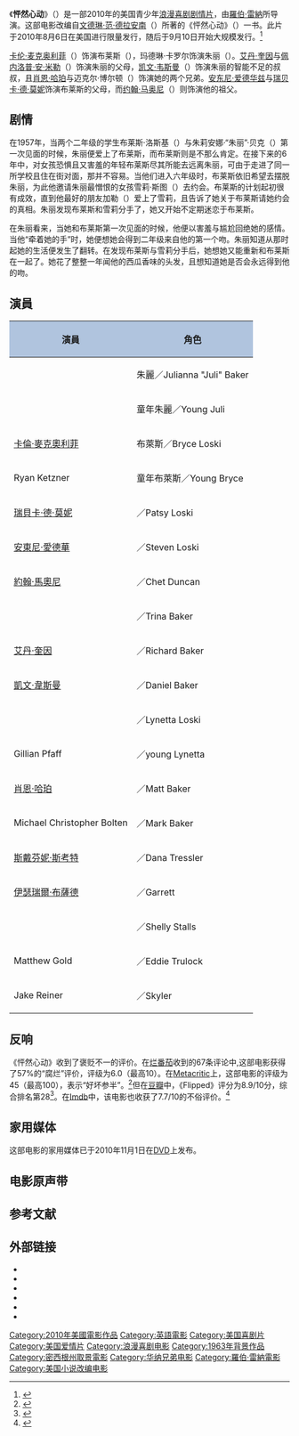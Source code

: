 {{Infobox Film
| name           = 怦然心动
| original_name  = {{lang|en|''Flipped''}}
| image          = Flipped_poster.jpg
| caption        = 电影海报
| director       = [[羅伯·雷納|羅伯·雷納]]
| producer       =  羅伯·雷納<br />艾伦·格雷斯曼（{{lang|en|Alan Greisman}}）
| writer         = '''原著'''<br />[[文德琳·范·德拉安南|文德琳·范·德拉安南]]（{{lang|en|Wendelin Van Draanen}}）
| narrator       = 
| starring       = [[玛德琳·卡罗|玛德琳·卡罗]]({{lang|en|Madeline Carroll}})<br />[[卡伦·麦克奥利菲|卡伦·麦克奥利菲]]({{lang|en|Callan McAuliffe}})<br />[[瑞贝卡·德·莫妮|瑞贝卡·德·莫妮]]<br />[[安东尼·爱德华兹|安东尼·爱德华兹]]<br />[[约翰·马奥尼|约翰·马奥尼]]({{lang|en|John Mahoney}})<br />[[佩内洛普·安·米勒|佩内洛普·安·米勒]]({{lang|en|Penelope Ann Miller}})<br />[[艾丹·奎因|艾丹·奎因]]
| music          = [[马克·施艾曼|马克·施艾曼]]({{lang|en|Marc Shaiman}})
| cinematography = 托马斯·德尔露丝（{{lang|en|Thomas Del Ruth}}）
| editing        = 罗伯特·莱顿（{{lang|en|Robert Leighton}}）
|studio          = [[城堡石娱乐公司|城堡石娱乐公司]]
| distributor    = [[华纳兄弟|华纳兄弟]]
| released       = {{start date|2010|10|06}}<small>(US)</small>
| runtime        = 90分钟
| country        = {{USA}}
| language       = [[英语|英语]]
| budget         = 1400萬美元
| gross          = 175萬美元<ref>{{Cite web |url=http://www.boxofficemojo.com/movies/?id=flipped.htm |title=存档副本 |access-date=2014-11-14 |archive-date=2019-05-15 |archive-url=https://web.archive.org/web/20190515095748/https://www.boxofficemojo.com/movies/?id=flipped.htm |dead-url=no }}</ref>（僅美國）
| website        = 
| amg_id         = 
| imdb_id        = 0817177
}}
《'''怦然心动'''》（{{lang-en|''Flipped''}}）是一部2010年的美国青少年[[浪漫喜剧|浪漫喜剧]][[剧情片|剧情片]]，由[[羅伯·雷納|羅伯·雷納]]所导演。这部电影改编自[[文德琳·范·德拉安南|文德琳·范·德拉安南]]（{{lang|en|Wendelin Van Draanen}}）所著的《怦然心动》（{{lang|en|''Flipped''}}）一书。此片于2010年8月6日在美国进行限量发行，随后于9月10日开始大规模发行。<ref>{{Cite web |url=http://www.boxofficemojo.com/movies/?page=weekend&id=flipped.htm |title=存档副本 |access-date=2014-11-14 |archive-date=2018-06-26 |archive-url=https://web.archive.org/web/20180626111048/http://www.boxofficemojo.com/movies/?page=weekend&id=flipped.htm |dead-url=no }}</ref>

[[卡伦·麦克奥利菲|卡伦·麦克奥利菲]]（{{lang|en|Callan McAuliffe}}）饰演布莱斯（{{lang|en|Bryce}}），玛德琳·卡罗尔饰演朱丽（{{lang|en|Juli}}）。[[艾丹·奎因|艾丹·奎因]]与[[佩内洛普·安·米勒|佩内洛普·安·米勒]]（{{lang|en|Penelope Ann Miller}}）饰演朱丽的父母，[[凯文·韦斯曼|凯文·韦斯曼]]（{{lang|en|Kevin Weisman}}）饰演朱丽的智能不足的叔叔，且[[肖恩·哈珀|肖恩·哈珀]]与迈克尔·博尔顿（{{lang|en|Michael Bolten}}）饰演她的两个兄弟。[[安东尼·爱德华兹|安东尼·爱德华兹]]与[[瑞贝卡·德·莫妮|瑞贝卡·德·莫妮]]饰演布莱斯的父母，而[[约翰·马奥尼|约翰·马奥尼]]（{{lang|en|John Mahoney}}）则饰演他的祖父。

==剧情==
在1957年，当两个二年级的学生布莱斯·洛斯基（{{lang|en|Bryce Loski}}）与朱莉安娜·“朱丽”·贝克（{{lang|en|Julianna "Juli" Baker}}）第一次见面的时候，朱丽便爱上了布莱斯，而布莱斯则是不那么肯定。在接下来的6年中，对女孩恐惧且又害羞的年轻布莱斯尽其所能去远离朱丽，可由于走进了同一所学校且住在街对面，那并不容易。当他们进入六年级时，布莱斯依旧希望去摆脱朱丽，为此他邀请朱丽最憎恨的女孩雪莉·斯图（{{lang|en|Sherry Stalls}}）去约会。布莱斯的计划起初很有成效，直到他最好的朋友加勒（{{lang|en|Garrett}}）爱上了雪莉，且告诉了她关于布莱斯请她约会的真相。朱丽发现布莱斯和雪莉分手了，她又开始不定期迷恋于布莱斯。

在朱丽看来，当她和布莱斯第一次见面的时候，他便以害羞与尴尬回绝她的感情。当他“牵着她的手”时，她便想她会得到二年级来自他的第一个吻。朱丽知道从那时起她的生活便发生了翻转。在发现布莱斯与雪莉分手后，她想她又能重新和布莱斯在一起了。她花了整整一年闻他的西瓜香味的头发，且想知道她是否会永远得到他的吻。

== 演員 ==
{| class="wikitable"
! style="background:#B0C4DE;"|演員
! style="background:#B0C4DE;"|角色
|-
|{{tsl|en|Madeline Carroll|瑪德琳·卡洛爾}}
|朱麗／Julianna "Juli" Baker
|-
|{{tsl|en|Morgan Lily|摩根·莉莉}}
|童年朱麗／Young Juli
|-
|[[卡倫·麥克奧利菲|卡倫·麥克奧利菲]]
|布萊斯／Bryce Loski
|-
|Ryan Ketzner
|童年布萊斯／Young Bryce
|-
|[[瑞貝卡·德·莫妮|瑞貝卡·德·莫妮]]
|／Patsy Loski
|-
|[[安東尼·愛德華|安東尼·愛德華]]
|／Steven Loski
|-
|[[約翰·馬奧尼|約翰·馬奧尼]]
|／Chet Duncan
|-
|{{tsl|en|Penelope Ann Miller|佩內洛普·安·米勒}}
|／Trina Baker
|- 
|[[艾丹·奎因|艾丹·奎因]]
|／Richard Baker
|-
|[[凱文·韋斯曼|凱文·韋斯曼]]
|／Daniel Baker
|- 
|{{tsl|en|Cody Horn|科迪·霍恩}}
|／Lynetta Loski
|- 
|Gillian Pfaff
|／young Lynetta
|- 
|[[肖恩·哈珀|肖恩·哈珀]]
|／Matt Baker
|- 
|Michael Christopher Bolten
|／Mark Baker
|- 
|[[斯戴芬妮‧斯考特|斯戴芬妮‧斯考特]]
|／Dana Tressler
|- 
|[[伊瑟瑞爾·布薩德|伊瑟瑞爾·布薩德]]
|／Garrett
|- 
|{{tsl|en|Ashley Taylor|阿什利·泰勒}}
|／Shelly Stalls
|- 
|Matthew Gold
|／Eddie Trulock
|- 
|Jake Reiner
|／Skyler
|}

==反响==
《怦然心动》收到了褒贬不一的评价。在[[烂番茄|烂番茄]]收到的67条评论中,这部电影获得了57%的“腐烂”评价，评级为6.0（最高10）。在[[Metacritic|Metacritic]]上，这部电影的评级为45（最高100），表示“好坏参半”。<ref>{{metacritic film|flipped|Flipped}}</ref>但在[[豆瓣|豆瓣]]中，《Flipped》评分为8.9/10分，综合排名第28<ref>{{Cite web |url=https://movie.douban.com/subject/3319755/ |title=豆瓣上Flipped的资料 |access-date=2017-04-23 |archive-date=2020-06-07 |archive-url=https://web.archive.org/web/20200607191427/https://movie.douban.com/subject/3319755/ |dead-url=no }}</ref>。在[[Imdb|Imdb]]中，该电影也收获了7.7/10的不俗评价。<ref>{{Cite web |url=http://www.imdb.com/title/tt0817177/?ref_=fn_al_tt_1 |title=Imdb上Flipped的资料 |access-date=2017-04-23 |archive-date=2021-01-25 |archive-url=https://web.archive.org/web/20210125012241/http://www.imdb.com/title/tt0817177/?ref_=fn_al_tt_1 |dead-url=no }}</ref>

==家用媒体==
这部电影的家用媒体已于2010年11月1日在[[DVD|DVD]]上发布。

==电影原声带==
{{Track listing
| headline        = 曲目名单
| extra_column    = 艺人
| collapsed       = no

| title1          = {{lang|en|Pretty Little Angel Eyes}}
| extra1          = {{tsl|en|Curtis Lee|柯蒂斯·李}}
| length1         = 2:46
| title2          = {{lang|en|One Fine Day}}
| extra2          = {{tsl|en|The Chiffons|雪纺合唱团}}
| length2         = 2:15
| title3          = {{lang|en|He's So Fine}}
| extra3          = {{tsl|en|The Chiffons|雪纺合唱团}}
| length3         = 1:55
| title4          = {{lang|en|Chantilly Lace}}
| extra4          = {{tsl|en|Big Bopper|大爵士人}}
| length4         = 2:24
| title5          = {{lang|en|There Goes My Baby}}
| extra5          = {{tsl|en|The Drifters|流浪者乐队}}
| length5         = 2:12
| title6          = {{lang|en|You've Really Got a Hold on Me}}
| extra6          = {{tsl|en|The Miracles|奇迹乐队}}
| length6         = 2:50
| title7          = {{lang|en|Devoted to You}}
| extra7          = [[埃弗里兄弟|埃弗里兄弟]]
| length7         = 2:25
| title8          = {{lang|en|A Teenager in Love}}
| extra8          = {{tsl|en|Dion and the Belmonts|迪昂和贝尔蒙特乐队}}
| length8         = 2:33
| title9          = {{lang|en|When}}
| extra9          = {{tsl|en|The Kalin Twins|卡林双胞胎}}
| length9         = 2:27
| title10         = {{lang|en|Let It Be Me}}
| extra10         = {{tsl|en|Phil Everly|菲尔·艾佛利}}
| length10        = 2:29
| title11         = {{lang|en|Whats Your Name}}
| extra11         = [[罗伯·莱纳|罗伯·莱纳]]（{{lang|en|Rob Reiner}}），{{tsl|en|Michael Christopher Bolten|迈克尔·克里斯托弗·博尔顿}}，与[[肖恩·哈珀|肖恩·哈珀]]
| length11        = 2:24
| title12         = {{lang|en|''Flipped''}}
| extra12         = {{tsl|en|Marc Shaiman|马克·施艾曼}}
| length12        = 3:28
}}

== 参考文献 ==
{{Reflist}}

== 外部链接==
{{Portal|电影}}
* {{官方网站|http://flipped-movie.warnerbros.com/}}{{en}}
* {{imdb title|id=0817177}}
* {{Tcmdb title|id=flipped}}
* {{mojo title|id=flipped}}
* {{metacritic film|id=flipped}}
* {{rotten-tomatoes|id=flipped}}

{{Rob Reiner}}
{{DEFAULTSORT:Flipped (film)}}
[[Category:2010年美國電影作品|Category:2010年美國電影作品]]
[[Category:英語電影|Category:英語電影]]
[[Category:美国喜剧片|Category:美国喜剧片]]
[[Category:美国爱情片|Category:美国爱情片]]
[[Category:浪漫喜剧电影|Category:浪漫喜剧电影]]
[[Category:1963年背景作品|Category:1963年背景作品]]
[[Category:密西根州取景電影|Category:密西根州取景電影]]
[[Category:华纳兄弟电影|Category:华纳兄弟电影]]
[[Category:羅伯·雷納電影|Category:羅伯·雷納電影]]
[[Category:美国小说改编电影|Category:美国小说改编电影]]